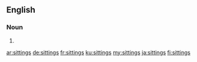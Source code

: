 ==English==

===Noun===
{{head|en|noun plural form}}

# {{plural of|sitting|lang=en}}

[[ar:sittings]]
[[de:sittings]]
[[fr:sittings]]
[[ku:sittings]]
[[my:sittings]]
[[ja:sittings]]
[[fi:sittings]]